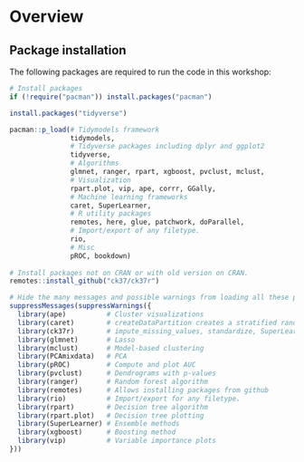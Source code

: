 # Overview

## Package installation

The following packages are required to run the code in this workshop:

```r

# Install packages 
if (!require("pacman")) install.packages("pacman")

install.packages("tidyverse")

pacman::p_load(# Tidymodels framework 
               tidymodels,
               # Tidyverse packages including dplyr and ggplot2 
               tidyverse,
               # Algorithms
               glmnet, ranger, rpart, xgboost, pvclust, mclust, 
               # Visualization
               rpart.plot, vip, ape, corrr, GGally,
               # Machine learning frameworks
               caret, SuperLearner,
               # R utility packages
               remotes, here, glue, patchwork, doParallel,
               # Import/export of any filetype.
               rio,
               # Misc
               pROC, bookdown)
  
# Install packages not on CRAN or with old version on CRAN.
remotes::install_github("ck37/ck37r")

# Hide the many messages and possible warnings from loading all these packages.
suppressMessages(suppressWarnings({  
  library(ape)          # Cluster visualizations
  library(caret)        # createDataPartition creates a stratified random split 
  library(ck37r)        # impute_missing_values, standardize, SuperLearner helpers
  library(glmnet)       # Lasso 
  library(mclust)       # Model-based clustering
  library(PCAmixdata)   # PCA
  library(pROC)         # Compute and plot AUC 
  library(pvclust)      # Dendrograms with p-values
  library(ranger)       # Random forest algorithm
  library(remotes)      # Allows installing packages from github
  library(rio)          # Import/export for any filetype.
  library(rpart)        # Decision tree algorithm
  library(rpart.plot)   # Decision tree plotting
  library(SuperLearner) # Ensemble methods
  library(xgboost)      # Boosting method
  library(vip)          # Variable importance plots
}))
```
